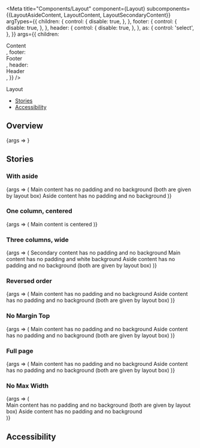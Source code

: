 
<Meta
  title="Components/Layout"
  component={Layout}
  subcomponents={{LayoutAsideContent, LayoutContent, LayoutSecondaryContent}}
  argTypes={{
    children: {
      control: {
        disable: true,
      },
    },
    footer: {
      control: {
        disable: true,
      },
    },
    header: {
      control: {
        disable: true,
      },
    },
    as: {
      control: 'select',
    },
  }}
  args={{
    children: <div>Content</div>,
    footer: <div>Footer</div>,
    header: <div>Header</div>,
  }}
/>

<PageHeader>Layout</PageHeader>

- [Stories](#stories)
- [Accessibility](#accessibility)

## Overview

<Canvas>
  <Story name="Default">{args => <Layout {...args} />}</Story>
</Canvas>

<ArgsTable story="Default" />

## Stories

### With aside

<Canvas>
  <Story name="With Aside">
    {args => (
      <Layout {...args}>
        <LayoutContent>
          <Text>
            Main content has no padding and no background (both are given by
            layout box)
          </Text>
        </LayoutContent>
        <LayoutAsideContent>
          <Text>Aside content has no padding and no background</Text>
        </LayoutAsideContent>
      </Layout>
    )}
  </Story>
</Canvas>

### One column, centered

<Canvas>
  <Story name="One Column Centered">
    {args => (
      <Layout {...args}>
        <LayoutContent center>
          <Text>Main content is centered</Text>
        </LayoutContent>
      </Layout>
    )}
  </Story>
</Canvas>

### Three columns, wide

<Canvas>
  <Story name="Three Columns Wide" args={{threeColumns: true, wide: true}}>
    {args => (
      <Layout {...args}>
        <LayoutSecondaryContent>
          <Text>Secondary content has no padding and no background</Text>
        </LayoutSecondaryContent>
        <LayoutContent>
          <Text>Main content has no padding and white background</Text>
        </LayoutContent>
        <LayoutAsideContent>
          <Text>
            Aside content has no padding and no background (both are given by
            layout box)
          </Text>
        </LayoutAsideContent>
      </Layout>
    )}
  </Story>
</Canvas>

### Reversed order

<Canvas>
  <Story name="Reversed Order" args={{reversedOrder: true}}>
    {args => (
      <Layout {...args}>
        <LayoutContent>
          <Text>Main content has no padding and no background</Text>
        </LayoutContent>
        <LayoutAsideContent>
          <Text>
            Aside content has no padding and no background (both are given by
            layout box)
          </Text>
        </LayoutAsideContent>
      </Layout>
    )}
  </Story>
</Canvas>

### No Margin Top

<Canvas>
  <Story name="No Margin Top" args={{noMarginTop: true}}>
    {args => (
      <Layout {...args}>
        <LayoutContent>
          <Text>Main content has no padding and no background</Text>
        </LayoutContent>
        <LayoutAsideContent>
          <Text>
            Aside content has no padding and no background (both are given by
            layout box)
          </Text>
        </LayoutAsideContent>
      </Layout>
    )}
  </Story>
</Canvas>

### Full page

<Canvas>
  <Story name="Full page" args={{fullPage: true}}>
    {args => (
      <Layout {...args}>
        <LayoutContent>
          <Text>Main content has no padding and no background</Text>
        </LayoutContent>
        <LayoutAsideContent>
          <Text>
            Aside content has no padding and no background (both are given by
            layout box)
          </Text>
        </LayoutAsideContent>
      </Layout>
    )}
  </Story>
</Canvas>

### No Max Width

<Canvas>
  <Story
    name="No Max Width"
    args={{noMaxWidth: true}}
    params={{
      chromatic: {viewports: [320, 1200]},
    }}
  >
    {args => (
      <div>
        <Layout {...args}>
          <LayoutContent>
            <Text>
              Main content has no padding and no background (both are given by
              layout box)
            </Text>
          </LayoutContent>
          <LayoutAsideContent>
            <Text>Aside content has no padding and no background</Text>
          </LayoutAsideContent>
        </Layout>
      </div>
    )}
  </Story>
</Canvas>

## Accessibility

<LayoutA11y />
